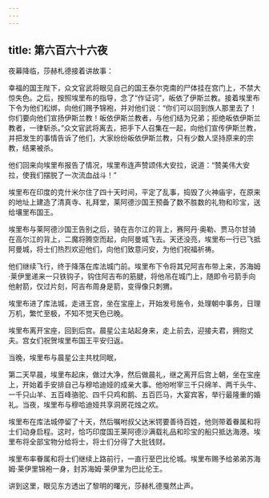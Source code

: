 ```yaml
---
---
---
```

title: 第六百六十六夜
---






夜幕降临，莎赫札德接着讲故事：





幸福的国王陛下，众文官武将眼见自己的国王泰尔克南的尸体挂在宫门上，不禁大惊失色。之后，按照埃里布的指导，念了“作证词”，皈依了伊斯兰教。接着埃里布下令为他们松绑，向他们赐予锦袍，并对他们说：“你们可以回到族人那里去了！你们要向他们宣扬伊斯兰教！皈依伊斯兰教者，与他们结为兄弟；拒绝皈依伊斯兰教者，一律斩杀。”众文官武将离去，把手下人召集在一起，向他们宣传伊斯兰教，并把发生的事情告诉了他们，大家纷纷皈依伊斯兰教，只有少数人坚持原来的宗教，结果被杀。

他们回来向埃里布报告了情况，埃里布连声赞颂伟大安拉，说道：“赞美伟大安拉，使我们摆脱了一次流血战斗！”

埃里布在印度的克什米尔住了四十天时间，平定了乱事，捣毁了火神庙宇，在原来的地址上建造了清真寺、礼拜堂，莱阿德沙国王预备了数不胜数的礼物和珍宝，送给壤里布国王。

埃里布与莱阿德沙国王告别之后，骑在吉尔江的背上，赛阿丹·奥勒、贾马尔甘骑在高尔江的背上，二魔将腾空而起，向阿曼城飞去。天还没亮，埃里布一行已飞抵阿曼城，将士们热烈欢迎他们，向他们致意问安，为他们祝福祈祷。

他们继续飞行，终于降落在库法城门前。埃里布下令将其兄阿吉布带上来，苏海姆·莱伊里递来一只铁钩子，钩住阿吉布的筋腱，将他吊在城门上，随即令弓箭手向他射箭，仅过片刻，阿吉布周身是箭，变得像只刺猬。

埃里布进了库法城，走进王宫，坐在宝座上，开始发号施令，处理朝中事务，日理万机，繁忙至极，不知不觉天色已晚。

埃里布离开宝座，回到后宫。晨星公主站起身来，走上前去，迎接夫君，拥抱丈夫。宫女们祝贺埃里布国王平安归返。

当晚，埃里布与晨星公主共枕同眠，

第二天早晨，埃里布起床，做过大净，然后做晨礼，继之离开后宫上朝，坐在宝座上，开始着手安排自己与穆哈迪娅的成亲大事。他吩咐宰三千只绵羊、两千头牛、一千只山羊、五百峰骆驼、四千只鸡和鹅、五百匹马，大宴宾客，举行最隆重的婚礼。当夜，埃里布与穆哈迪娅共享洞房花烛之欢。

埃里布在库法城停留了十天，然后嘱咐叔父达米锷要善待百姓，他则带着眷属和将士们动身启程。这时，恰巧印度国王莱阿德沙满载礼品和珍宝的船只抵达海港。埃里布将全部宝物分给将士，将士们分得了大批钱财。

埃里布率眷属和将士们继续上路前行，一直行至巴比伦城。埃里布赐予给弟弟苏海姆·莱伊里锦袍一身，封苏海姆·莱伊里为巴比伦王。





讲到这里，眼见东方透出了黎明的曙光，莎赫札德戛然止声。